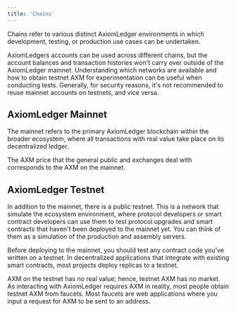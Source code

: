 ```yaml
---
title: 'Chains'
---
```


Chains refer to various distinct AxiomLedger environments in which development, testing, or production use cases can be undertaken.

AxiomLedgers accounts can be used across different chains, but the account balances and transaction histories won't carry over outside of the AxiomLedger mainnet. Understanding which networks are available and how to obtain testnet AXM for experimentation can be useful when conducting tests. Generally, for security reasons, it's not recommended to reuse mainnet accounts on testnets, and vice versa.

## AxiomLedger Mainnet

The mainnet refers to the primary AxiomLedger blockchain within the broader ecosystem, where all transactions with real value take place on its decentralized ledger.

The AXM price that the general public and exchanges deal with corresponds to the AXM on the mainnet.

## AxiomLedger Testnet

In addition to the mainnet, there is a public testnet. This is a network that simulate the ecosystem environment, where protocol developers or smart contract developers can use them to test protocol upgrades and smart contracts that haven't been deployed to the mainnet yet. You can think of them as a simulation of the production and assembly servers.

Before deploying to the mainnet, you should test any contract code you've written on a testnet. In decentralized applications that integrate with existing smart contracts, most projects deploy replicas to a testnet.

AXM on the testnet has no real value; hence, testnet AXM has no market. As interacting with AxiomLedger requires AXM in reality, most people obtain testnet AXM from faucets. Most faucets are web applications where you input a request for AXM to be sent to an address.
